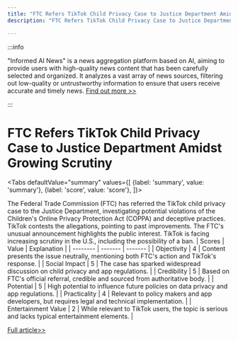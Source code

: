 ```yaml
---
title: "FTC Refers TikTok Child Privacy Case to Justice Department Amidst Growing Scrutiny"
description: "FTC Refers TikTok Child Privacy Case to Justice Department Amidst Growing Scrutiny"

---
```



:::info

"Informed AI News" is a news aggregation platform based on AI, aiming to provide users with high-quality news content that has been carefully selected and organized. It analyzes a vast array of news sources, filtering out low-quality or untrustworthy information to ensure that users receive accurate and timely news.  [Find out more >>](/)

:::

# FTC Refers TikTok Child Privacy Case to Justice Department Amidst Growing Scrutiny


<Tabs
	defaultValue="summary"
	values={[
	{label: 'summary', value: 'summary'},
	{label: 'score', value: 'score'},
]}>
<TabItem value="summary">


The Federal Trade Commission (FTC) has referred the TikTok child privacy case to the Justice Department, investigating potential violations of the Children's Online Privacy Protection Act (COPPA) and deceptive practices. TikTok contests the allegations, pointing to past improvements. The FTC's unusual announcement highlights the public interest. TikTok is facing increasing scrutiny in the U.S., including the possibility of a ban.
</TabItem>
<TabItem value="score">
	| Scores     | Value   | Explanation |
	| -------- | ------- | ------- |
	| Objectivity  | 4    | Content presents the issue neutrally, mentioning both FTC's action and TikTok's response.    |
	| Social Impact | 5     | The case has sparked widespread discussion on child privacy and app regulations.    |
	| Credibility    | 5    | Based on FTC's official referral, credible and sourced from authoritative body.    |
	| Potential    | 5    | High potential to influence future policies on data privacy and app regulations.    |
	| Practicality    | 4    | Relevant to policy makers and app developers, but requires legal and technical implementation.    |
	| Entertainment Value    | 2    | While relevant to TikTok users, the topic is serious and lacks typical entertainment elements.    |
</TabItem>
</Tabs>

[Full article>>](https://techcrunch.com/2024/06/18/ftc-refers-tiktok-child-privacy-case-to-justice-department/)
